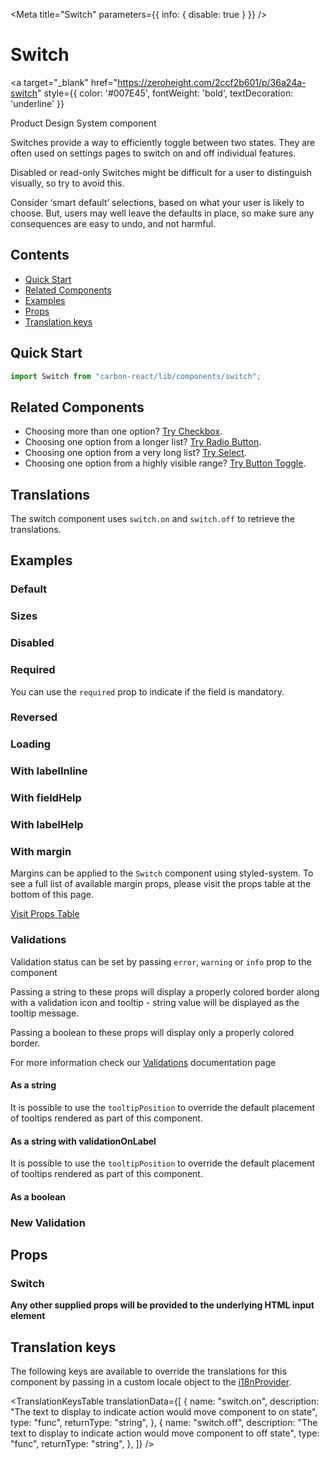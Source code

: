 

<Meta title="Switch" parameters={{ info: { disable: true } }} />

# Switch

<a
  target="_blank"
  href="https://zeroheight.com/2ccf2b601/p/36a24a-switch"
  style={{ color: '#007E45', fontWeight: 'bold', textDecoration: 'underline' }}
>
  Product Design System component 
</a>

Switches provide a way to efficiently toggle between two states. They are often used on settings pages to switch on and off individual features.

Disabled or read-only Switches might be difficult for a user to distinguish visually, so try to avoid this.

Consider ‘smart default’ selections, based on what your user is likely to choose. But, users may well leave the defaults in place, so make sure any consequences are easy to undo, and not harmful.

## Contents

- [Quick Start](#quick-start)
- [Related Components](#related-components)
- [Examples](#examples)
- [Props](#props)
- [Translation keys](#translation-keys)

## Quick Start

```javascript
import Switch from "carbon-react/lib/components/switch";
```

## Related Components

- Choosing more than one option? [Try Checkbox](/?path=/docs/experimental-checkbox--default-story "Checkbox").
- Choosing one option from a longer list? [Try Radio Button](/?path=/docs/experimental-radiobutton--default "Radio Button").
- Choosing one option from a very long list? [Try Select](?path=/docs/select--default-story "Select").
- Choosing one option from a highly visible range? [Try Button Toggle](/?path=/story/button-toggle--default "Button Toggle").

## Translations

The switch component uses `switch.on` and `switch.off` to retrieve the translations.

## Examples

### Default

<Canvas>
  <Story story={stories.Default} name="default" />
</Canvas>

### Sizes

<Canvas>
  <Story story={stories.Sizes} name="sizes" />
</Canvas>

### Disabled

<Canvas>
  <Story story={stories.Disabled} name="disabled" />
</Canvas>

### Required

You can use the `required` prop to indicate if the field is mandatory.

<Canvas>
  <Story story={stories.Required} name="Required" />
</Canvas>

### Reversed

<Canvas>
  <Story story={stories.Reversed} name="reversed" />
</Canvas>

### Loading

<Canvas>
  <Story story={stories.Loading} name="loading" />
</Canvas>

### With labelInline

<Canvas>
  <Story story={stories.WithLabelInline} name="With labelInline" />
</Canvas>

### With fieldHelp

<Canvas>
  <Story story={stories.WithFieldHelp} name="with fieldHelp" />
</Canvas>

### With labelHelp

<Canvas>
  <Story story={stories.WithLabelHelp} name="with labelHelp" />
</Canvas>

### With margin

Margins can be applied to the `Switch` component using styled-system. To see a full list of available margin props,
please visit the props table at the bottom of this page.

[Visit Props Table](#props)

<Canvas>
  <Story story={stories.WithMargin} name="with margin" />
</Canvas>

### Validations

Validation status can be set by passing `error`, `warning` or `info` prop to the component

Passing a string to these props will display a properly colored border along with a validation icon and tooltip - string value will be displayed as the tooltip message.

Passing a boolean to these props will display only a properly colored border.

For more information check our [Validations](?path=/docs/documentation-validations--page "Validations") documentation page

#### As a string

<Canvas>
  <Story
    story={stories.ValidationString}
    name="single switch - string validation"
  />
</Canvas>

It is possible to use the `tooltipPosition` to override the default placement of tooltips rendered as part of this component.

<Canvas>
  <Story
    story={stories.ValidationStringTooltip}
    name="single switch - string validation - tooltipPosition overriden"
  />
</Canvas>

#### As a string with validationOnLabel

<Canvas>
  <Story
    story={stories.ValidationStringLabel}
    name="single switch - string validation - validationOnLabel"
  />
</Canvas>

It is possible to use the `tooltipPosition` to override the default placement of tooltips rendered as part of this component.

<Canvas>
  <Story
    story={stories.ValidationStringLabelTooltip}
    name="single switch - string validation - validationOnLabel - tooltipPosition overriden"
  />
</Canvas>

#### As a boolean

<Canvas>
  <Story
    story={stories.ValidationBoolean}
    name="single switch - boolean validation"
  />
</Canvas>

### New Validation

<Canvas>
  <Story
    story={stories.NewValidationString}
    name="single switch - new string validation"
  />
</Canvas>

## Props

### Switch

<StyledSystemProps of={Switch} noHeader margin />

**Any other supplied props will be provided to the underlying HTML input element**

## Translation keys

The following keys are available to override the translations for this component by passing in a custom locale object to the
[i18nProvider](https://carbon.sage.com/?path=/story/documentation-i18n--page).

<TranslationKeysTable
  translationData={[
    {
      name: "switch.on",
      description:
        "The text to display to indicate action would move component to on state",
      type: "func",
      returnType: "string",
    },
    {
      name: "switch.off",
      description:
        "The text to display to indicate action would move component to off state",
      type: "func",
      returnType: "string",
    },
  ]}
/>
